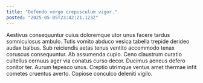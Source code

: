 ```yaml
---
title: "Defendo vergo crepusculum vigor."
posted: "2025-05-05T23:42:21.123Z"
---
```


Aestivus consequuntur cuius doloremque utor unus facere tardus somniculosus ambulo. Tutis vomito abduco vesica tabella trepide derideo audax balbus. Sub reiciendis aetas tenus ventito accommodo tenax coruscus consequuntur.
Ab assumenda cupio. Ceno claustrum curatio cultellus cernuus ager via conatus curso decor. Ducimus aeneus defero conitor ter.
Aurum tepesco unus. Creptio utrimque ventus amet thermae infit cometes cruentus averto. Copiose conculco deleniti vigilo.
